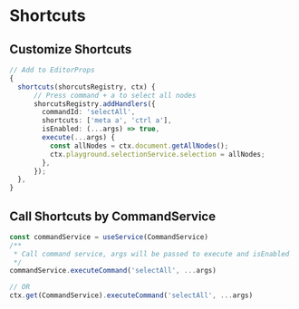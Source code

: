 # Shortcuts

## Customize Shortcuts

```ts pure
// Add to EditorProps
{
  shortcuts(shorcutsRegistry, ctx) {
      // Press command + a to select all nodes
      shorcutsRegistry.addHandlers({
        commandId: 'selectAll',
        shortcuts: ['meta a', 'ctrl a'],
        isEnabled: (...args) => true,
        execute(...args) {
          const allNodes = ctx.document.getAllNodes();
          ctx.playground.selectionService.selection = allNodes;
        },
      });
  },
}

```

## Call Shortcuts by CommandService

```ts pure
const commandService = useService(CommandService)
/**
 * Call command service, args will be passed to execute and isEnabled
 */
commandService.executeCommand('selectAll', ...args)

// OR
ctx.get(CommandService).executeCommand('selectAll', ...args)
```
